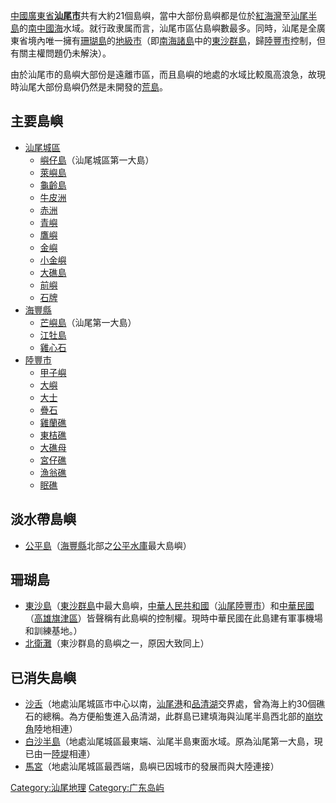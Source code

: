 {{unreferenced|time=2010-05-24T16:21:37+00:00}}
[[中國|中國]][[廣東省|廣東省]]'''[[汕尾市|汕尾市]]'''共有大約21個島嶼，當中大部份島嶼都是位於[[紅海灣|紅海灣]]至[[汕尾半島|汕尾半島]]的[[南中國海|南中國海]]水域。就行政隶属而言，汕尾市區佔島嶼數最多。同時，汕尾是全廣東省境內唯一擁有[[珊瑚島|珊瑚島]]的[[地級市|地級市]]（即[[南海諸島|南海諸島]]中的[[東沙群島|東沙群島]]，歸[[陸豐市|陸豐市]]控制，但有關主權問題仍未解決）。

由於汕尾市的島嶼大部份是遠離市區，而且島嶼的地處的水域比較風高浪急，故現時汕尾大部份島嶼仍然是未開發的[[荒島|荒島]]。

==主要島嶼==
*[[城區_(汕尾市)|汕尾城區]]
**[[嶼仔島|嶼仔島]]（汕尾城區第一大島）
**[[萊嶼島|萊嶼島]]
**[[龜齡島|龜齡島]]
**[[牛皮洲|牛皮洲]]
**[[赤洲_(汕尾市)|赤洲]]
**[[青嶼|青嶼]]
**[[鷹嶼|鷹嶼]]
**[[金嶼|金嶼]]
**[[小金嶼|小金嶼]]
**[[大礁島|大礁島]]
**[[前嶼|前嶼]]
**[[石牌|石牌]]
*[[海豐縣|海豐縣]]
**[[芒嶼島|芒嶼島]]（汕尾第一大島）
**[[江牡島|江牡島]]
**[[雞心石|雞心石]]
*[[陸豐市|陸豐市]]
**[[甲子嶼|甲子嶼]]
**[[大嶼|大嶼]]
**[[大士|大士]]
**[[疊石|疊石]]
**[[雞蘭礁|雞蘭礁]]
**[[東桔礁|東桔礁]]
**[[大礁母|大礁母]]
**[[宮仔礁|宮仔礁]]
**[[漁翁礁|漁翁礁]]
**[[眠礁|眠礁]]

==淡水帶島嶼==
*[[公平島|公平島]]（[[海豐縣|海豐縣]]北部之[[公平水庫|公平水庫]]最大島嶼）

==珊瑚島==
*[[東沙島|東沙島]]（[[東沙群島|東沙群島]]中最大島嶼，[[中華人民共和國|中華人民共和國]]（[[汕尾|汕尾]][[陸豐市|陸豐市]]）和[[中華民國|中華民國]]（[[高雄|高雄]][[旗津區|旗津區]]）皆聲稱有此島嶼的控制權。現時中華民國在此島建有軍事機場和訓練基地。）
*[[北衛灘|北衛灘]]（東沙群島的島嶼之一，原因大致同上）

==已消失島嶼==
*[[沙舌|沙舌]]（地處汕尾城區市中心以南，[[汕尾港|汕尾港]]和[[品清湖|品清湖]]交界處，曾為海上約30個礁石的總稱。為方便船隻進入品清湖，此群島已建填海與汕尾半島西北部的[[崩坎角|崩坎角]]陸地相連）
*[[白沙半島|白沙半島]]（地處汕尾城區最東端、汕尾半島東面水域。原為汕尾第一大島，現已由一[[陸堤|陸堤]]相連）
*[[馬宮_(島嶼)|馬宮]]（地處汕尾城區最西端，島嶼已因城市的發展而與大陸連接）

{{广东小作品}}

[[Category:汕尾地理|Category:汕尾地理]]
[[Category:广东岛屿|Category:广东岛屿]]